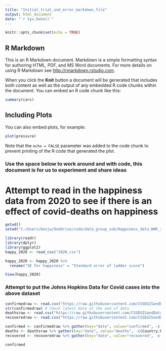 ```yaml
---
title: "Initial_trial_and_error_markdown_file"
output: html_document
date: "`r Sys.Date()`"
---
```


```r
knitr::opts_chunk$set(echo = TRUE)
```

## R Markdown

This is an R Markdown document. Markdown is a simple formatting syntax for authoring HTML, PDF, and MS Word documents. For more details on using R Markdown see <http://rmarkdown.rstudio.com>.

When you click the **Knit** button a document will be generated that includes both content as well as the output of any embedded R code chunks within the document. You can embed an R code chunk like this:

```r
summary(cars)
```

## Including Plots

You can also embed plots, for example:

```r
plot(pressure)
```

Note that the `echo = FALSE` parameter was added to the code chunk to prevent printing of the R code that generated the plot.



### Use the space below to work around and with code, this document is for us to experiment and share ideas ###

# Attempt to read in the happiness data from 2020 to see if there is an effect of covid-deaths on happiness 


```r

getwd()
setwd("C:/Users/benja/OneDrive/code/data_group_snb/Happiness_data_WHR_2015_22")

library(readr)
library(dplyr)
library(ggplot2)
happy_2020 <- read_csv("2020.csv")

happy_2020 <- happy_2020 %>% 
  rename("SE for happiness" = "Standard error of ladder score")

View(happy_2020)

```



### Attempt to put the Johns Hopkins Data for Covid cases into the above dataset ###

```r
confirmedraw <- read.csv("https://raw.githubusercontent.com/CSSEGISandData/COVID-19/master/csse_covid_19_data/csse_covid_19_time_series/time_series_covid19_confirmed_global.csv")
str(confirmedraw) # Check latest date at the end of data
deathsraw <- read.csv("https://raw.githubusercontent.com/CSSEGISandData/COVID-19/master/csse_covid_19_data/csse_covid_19_time_series/time_series_covid19_deaths_global.csv")
recoveredraw <- read.csv("https://raw.githubusercontent.com/CSSEGISandData/COVID-19/master/csse_covid_19_data/csse_covid_19_time_series/time_series_covid19_recovered_global.csv")

confirmed <- confirmedraw %>% gather(key="date", value="confirmed", -c(Country.Region, Province.State, Lat, Long)) %>% group_by(Country.Region, date) %>% summarize(confirmed=sum(confirmed))
deaths <- deathsraw %>% gather(key="date", value="deaths", -c(Country.Region, Province.State, Lat, Long)) %>% group_by(Country.Region, date) %>% summarize(deaths=sum(deaths))
recovered <- recoveredraw %>% gather(key="date", value="recovered", -c(Country.Region, Province.State, Lat, Long)) %>% group_by(Country.Region, date) %>% summarize(recovered=sum(recovered))

confirmed


```

